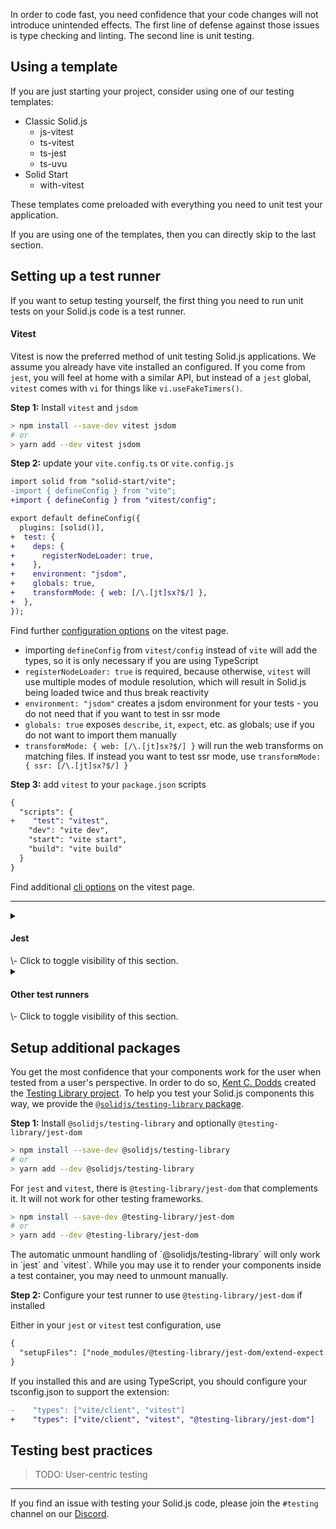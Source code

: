 
<Title>Testing</Title>

In order to code fast, you need confidence that your code changes will not introduce unintended effects. The first line of defense against those issues is type checking and linting. The second line is unit testing.

## Using a template

If you are just starting your project, consider using one of our testing templates:

- Classic Solid.js
  - js-vitest
  - ts-vitest
  - ts-jest
  - ts-uvu
- Solid Start
  - with-vitest

These templates come preloaded with everything you need to unit test your application. 

<Aside type="general">
  If you are using one of the templates, then you can directly skip to the last section.
</Aside>

## Setting up a test runner

If you want to setup testing yourself, the first thing you need to run unit tests on your Solid.js code is a test runner.

#### Vitest

Vitest is now the preferred method of unit testing Solid.js applications. We assume you already have vite installed an configured. If you come from `jest`, you will feel at home with a similar API, but instead of a `jest` global, `vitest` comes with `vi` for things like `vi.useFakeTimers()`.

**Step 1:** Install `vitest` and `jsdom`

```sh
> npm install --save-dev vitest jsdom
# or
> yarn add --dev vitest jsdom
```

**Step 2:** update your `vite.config.ts` or `vite.config.js`

```diff
import solid from "solid-start/vite";
-import { defineConfig } from "vite";
+import { defineConfig } from "vitest/config";

export default defineConfig({
  plugins: [solid()],
+  test: {
+    deps: {
+      registerNodeLoader: true,
+    },
+    environment: "jsdom",
+    globals: true,
+    transformMode: { web: [/\.[jt]sx?$/] },
+  },
});
```

Find further [configuration options](https://vitest.dev/config/) on the vitest page.

* importing `defineConfig` from `vitest/config` instead of `vite` will add the types, so it is only necessary if you are using TypeScript
* `registerNodeLoader: true` is required, because otherwise, `vitest` will use multiple modes of module resolution, which will result in Solid.js being loaded twice and thus break reactivity
* `environment: "jsdom"` creates a jsdom environment for your tests - you do not need that if you want to test in ssr mode
* `globals: true` exposes `describe`, `it`, `expect`, etc. as globals; use if you do not want to import them manually
* `transformMode: { web: [/\.[jt]sx?$/] }` will run the web transforms on matching files. If instead you want to test ssr mode, use `transformMode: { ssr: [/\.[jt]sx?$/] }`

**Step 3:** add `vitest` to your `package.json` scripts

```diff
{
  "scripts": {
+    "test": "vitest",
    "dev": "vite dev",
    "start": "vite start",
    "build": "vite build"
  }
}
```

Find additional [cli options](https://vitest.dev/guide/cli.html#options) on the vitest page.

---

<details class="mt-9 mb-14">
<summary><h4 class="heading text-xl font-bold leading-9 mdx-heading inline-block">Jest</h4> \- Click to toggle visibility of this section.</summary>

**Step 1:** Install `jest`, `jest-environment-jsdom` and `jsdom`

```sh
> npm install --save-dev jest jest-environment-jsdom jsdom solid-jest
# or
> yarn add --dev jest jest-environment-jsdom jsdom solid-jest
```

If you are using TypeScript, also install `@types/jest` and `@babel/preset-typescript`.

```sh
> npm install --save-dev @types/jest @babel/preset-typescript
# or
> yarn add --dev @types/jest @babel/preset-typescript
```

**Step 2:** Add configuration to `package.json`

```diff
{
+  "babel": {
+    "presets": ["env", "solid"]
# or if you are using typescript:
+    "presets": ["env", "solid", "typescript"]
+  },
+  "jest": {
+    "preset": "solid-jest/preset/browser"
+  }
}
```

While you could also use `ts-jest` instead, this will type check the tests before running them, which will slow the testing down considerably. Find more information in the article about [testing your Solid.js code with jest](https://dev.to/lexlohr/testing-your-solidjs-code-2gfh).

Also, find more configuration options in the [jest documentation's configuration section](https://jestjs.io the jest types

If you are using TypeScript, you may also want to add the jest types to `tsconfig.json`.


```diff
{
-  "types": ["vite/client"]
+  "types": ["vite/client", "jest"]
}
```

**Step 3:** Add `jest` to your `package.json` scripts

```diff
{
  "scripts": {
+    "test": "jest",
    "dev": "vite dev",
    "start": "vite start",
    "build": "vite build"
  }
}
```

Find additional [cli options](https://jestjs.io/docs/cli) on the jest page.

</details>

<details>
<summary><h4 class="heading text-xl font-bold leading-9 mb-4 mdx-heading inline-block">Other test runners</h4> \- Click to toggle visibility of this section.</summary>

These include

- [uvu](https://github.com/lukeed/uvu): fastest, but lacks some features
- [tape](https://github.com/ljharb/tape): fast, modular, extendable, many forks or extensions like supertape, tabe, tappedout
- [ava](https://github.com/avajs/ava): still fast
- [bron](https://github.com/webpro/bron): tiny, almost no features, fast
- [karma](https://karma-runner.github.io/latest/index.html): a bit slower, but very mature, usually used together with [mocha](https://mochajs.org/), [chai](https://www.chaijs.com/) and/or [sinon](https://sinonjs.org/)
- [test-turtle](https://github.com/lachrist/bercow) somewhat slower for a full test, but only runs tests that test files that failed or changed since the last run
- [jasmine](https://jasmine.github.io/): somewhat full featured test system that jest is partially based on

In order to get them to run solid browser code in node.js, you need a javascript DOM implementation, some transpiler hooked up into the module loader and optionally a way to alias certain file names if you do not want to use a `--conditions` cli argument for every test run.

Luckily, we have a package that does exactly that. We assume that you already have some solid build chain inside your project that can be reused for testing.

**Step 1:** Install `solid-register` and `jsdom`

```sh
> npm install --save-dev solid-register jsdom
# or
> yarn add --dev solid-register jsdom
```

**Step 2:** Add the `test` script to your `package.json`

```diff
{
  "scripts": {
+    "test": "node -r solid-register uvu",
    "dev": "vite dev",
    "start": "vite start",
    "build": "vite build"
  }
}
```

Find out more about the [optional configuration](https://github.com/atk/solid-register#configuration) on the github page of solid-register. By default, solid-register uses what you have installed.

Replace `uvu` with the test runner of your choice, if you are using anything else.

</details>

## Setup additional packages

You get the most confidence that your components work for the user when tested from a user's perspective. In order to do so, [Kent C. Dodds](https://kentcdodds.com/) created the [Testing Library project](https://testing-library.com/). To help you test your Solid.js components this way, we provide the [`@solidjs/testing-library` package](https://github.com/solidjs/solid-testing-library).

**Step 1:** Install `@solidjs/testing-library` and optionally `@testing-library/jest-dom`

```sh
> npm install --save-dev @solidjs/testing-library
# or
> yarn add --dev @solidjs/testing-library
```

For `jest` and `vitest`, there is `@testing-library/jest-dom` that complements it. It will not work for other testing frameworks.

```sh
> npm install --save-dev @testing-library/jest-dom
# or
> yarn add --dev @testing-library/jest-dom
```

<Aside type="warning">The automatic unmount handling of `@solidjs/testing-library` will only work in `jest` and `vitest`. While you may use it to render your components inside a test container, you may need to unmount manually.</Aside>

**Step 2:** Configure your test runner to use `@testing-library/jest-dom` if installed

Either in your `jest` or `vitest` test configuration, use

```diff
{
  "setupFiles": ["node_modules/@testing-library/jest-dom/extend-expect.js"]
}
```

If you installed this and are using TypeScript, you should configure your tsconfig.json to support the extension:

```diff
-    "types": ["vite/client", "vitest"]
+    "types": ["vite/client", "vitest", "@testing-library/jest-dom"]
```

## Testing best practices

> TODO: User-centric testing

---

If you find an issue with testing your Solid.js code, please join the `#testing` channel on our [Discord](https://discord.com/invite/solidjs).
